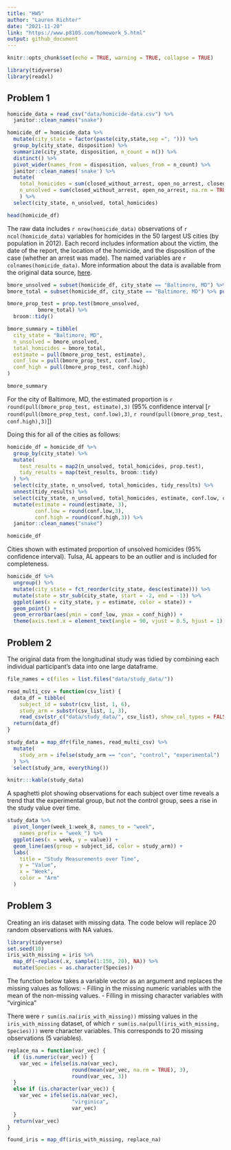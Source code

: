 ```yaml
---
title: "HW5"
author: "Lauren Richter"
date: "2021-11-20"
link: "https://www.p8105.com/homework_5.html"
output: github_document
---
```


```r
knitr::opts_chunk$set(echo = TRUE, warning = TRUE, collapse = TRUE)

library(tidyverse)
library(readxl)
```

## Problem 1

```r
homicide_data = read_csv("data/homicide-data.csv") %>%
  janitor::clean_names("snake")

homicide_df = homicide_data %>%
  mutate(city_state = factor(paste(city,state,sep =", "))) %>%
  group_by(city_state, disposition) %>%
  summarize(city_state, disposition, n_count = n()) %>%
  distinct() %>%
  pivot_wider(names_from = disposition, values_from = n_count) %>%
  janitor::clean_names('snake') %>%
  mutate(
    total_homicides = sum(closed_without_arrest, open_no_arrest, closed_by_arrest, na.rm = TRUE),
    n_unsolved = sum(closed_without_arrest, open_no_arrest, na.rm = TRUE),
    ) %>%
  select(city_state, n_unsolved, total_homicides)

head(homicide_df)

```
The raw data includes `r nrow(homicide_data)` observations of `r ncol(homicide_data)` variables for homicides in the 50 largest US cities (by population in 2012). Each record includes information about the victim, the date of the report, the location of the homicide, and the disposition of the case (whether an arrest was made). The named variables are `r colnames(homicide_data)`. More information about the data is available from the original data source, [here](https://github.com/washingtonpost/data-homicides).

```r

bmore_unsolved = subset(homicide_df, city_state == "Baltimore, MD") %>% pull (n_unsolved)
bmore_total = subset(homicide_df, city_state == "Baltimore, MD") %>% pull(total_homicides)

bmore_prop_test = prop.test(bmore_unsolved,
          bmore_total) %>%
  broom::tidy()

bmore_summary = tibble(
  city_state = "Baltimore, MD",
  n_unsolved = bmore_unsolved,
  total_homicides = bmore_total,
  estimate = pull(bmore_prop_test, estimate),
  conf_low = pull(bmore_prop_test, conf.low),
  conf_high = pull(bmore_prop_test, conf.high)
)

bmore_summary
```

For the city of Baltimore, MD, the estimated proportion is `r round(pull(bmore_prop_test, estimate),3)` (95% confidence interval [`r round(pull(bmore_prop_test, conf.low),3)`, `r round(pull(bmore_prop_test, conf.high),3)`])

Doing this for all of the cities as follows:

```r

homicide_df = homicide_df %>% 
  group_by(city_state) %>% 
  mutate(
    test_results = map2(n_unsolved, total_homicides, prop.test),
    tidy_results = map(test_results, broom::tidy)
  ) %>% 
  select(city_state, n_unsolved, total_homicides, tidy_results) %>% 
  unnest(tidy_results) %>% 
  select(city_state, n_unsolved, total_homicides, estimate, conf.low, conf.high) %>% 
  mutate(estimate = round(estimate, 3),
         conf.low = round(conf.low,3),
         conf.high = round(conf.high,3)) %>%
  janitor::clean_names("snake")

homicide_df
```

Cities shown with estimated proportion of unsolved homicides (95% confidence interval). Tulsa, AL appears to be an outlier and is included for completeness.

```r
homicide_df %>% 
  ungroup() %>%
  mutate(city_state = fct_reorder(city_state, desc(estimate))) %>%
  mutate(state = str_sub(city_state, start = -2, end = -1)) %>%
  ggplot(aes(x = city_state, y = estimate, color = state)) +
  geom_point() + 
  geom_errorbar(aes(ymin = conf_low, ymax = conf_high)) +
  theme(axis.text.x = element_text(angle = 90, vjust = 0.5, hjust = 1))
```

## Problem 2

The original data from the longitudinal study was tidied by combining each individual participant's data into one large dataframe.

```r
file_names = c(files = list.files("data/study_data/"))

read_multi_csv = function(csv_list) {
  data_df = tibble(
    subject_id = substr(csv_list, 1, 6), 
    study_arm = substr(csv_list, 1, 3), 
    read_csv(str_c("data/study_data/", csv_list), show_col_types = FALSE))
  return(data_df)
}

study_data = map_dfr(file_names, read_multi_csv) %>% 
  mutate(
    study_arm = ifelse(study_arm == "con", "control", "experimental")
  ) %>%
  select(study_arm, everything())

knitr:::kable(study_data)
```

A spaghetti plot showing observations for each subject over time reveals a trend that the experimental group, but not the control group, sees a rise in the study value over time.

```r
study_data %>% 
  pivot_longer(week_1:week_8, names_to = "week", 
    names_prefix = "week_") %>%
  ggplot(aes(x = week, y = value)) +
  geom_line(aes(group = subject_id, color = study_arm)) + 
  labs(
    title = "Study Measurements over Time", 
    y = "Value",
    x = "Week", 
    color = "Arm"
  ) 
```



## Problem 3

Creating an iris dataset with missing data. The code below will replace 20 random observations with NA values.

```r
library(tidyverse)
set.seed(10)
iris_with_missing = iris %>% 
  map_df(~replace(.x, sample(1:150, 20), NA)) %>%
  mutate(Species = as.character(Species))
```

The function below takes a variable vector as an argument and replaces the missing values as follows:
- Filling in the missing numeric variables with the mean of the non-missing values.
- Filling in missing character variables with "virginica"

There were `r sum(is.na(iris_with_missing))` missing values in the `iris_with_missing` dataset, of which `r sum(is.na(pull(iris_with_missing, Species)))` were character variables. This corresponds to 20 missing observations (5 variables).

```r
replace_na = function(var_vec) {
  if (is.numeric(var_vec)) {
    var_vec = ifelse(is.na(var_vec), 
                     round(mean(var_vec, na.rm = TRUE), 3), 
                     round(var_vec, 3))
  }
  else if (is.character(var_vec)) {
    var_vec = ifelse(is.na(var_vec), 
                     "virginica", 
                     var_vec)
  }
  return(var_vec)
}

found_iris = map_df(iris_with_missing, replace_na)
```


